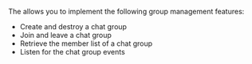<PlatformWrapper platform="web">

The <Vg k="CHAT_SDK"/> allows you to implement the following group management features:

- Create and destroy a chat group
- Join and leave a chat group
- Retrieve the member list of a chat group
- Listen for the chat group events

</PlatformWrapper>